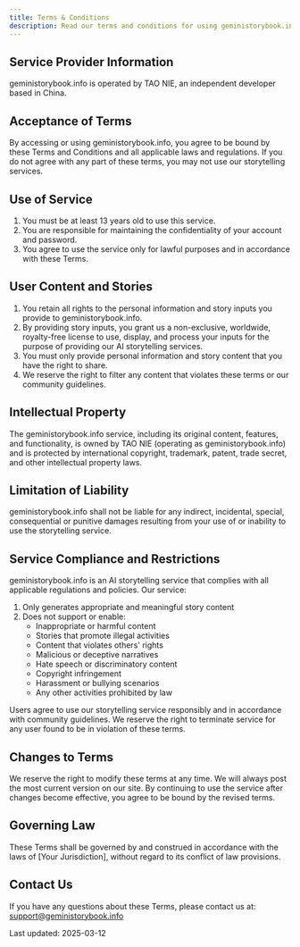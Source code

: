 ```yaml
---
title: Terms & Conditions
description: Read our terms and conditions for using geministorybook.info.
---
```


## Service Provider Information
geministorybook.info is operated by TAO NIE, an independent developer based in China.

## Acceptance of Terms

By accessing or using geministorybook.info, you agree to be bound by these Terms and Conditions and all applicable laws and regulations. If you do not agree with any part of these terms, you may not use our storytelling services.

## Use of Service

1. You must be at least 13 years old to use this service.
2. You are responsible for maintaining the confidentiality of your account and password.
3. You agree to use the service only for lawful purposes and in accordance with these Terms.

## User Content and Stories

1. You retain all rights to the personal information and story inputs you provide to geministorybook.info.
2. By providing story inputs, you grant us a non-exclusive, worldwide, royalty-free license to use, display, and process your inputs for the purpose of providing our AI storytelling services.
3. You must only provide personal information and story content that you have the right to share.
4. We reserve the right to filter any content that violates these terms or our community guidelines.

## Intellectual Property

The geministorybook.info service, including its original content, features, and functionality, is owned by TAO NIE (operating as geministorybook.info) and is protected by international copyright, trademark, patent, trade secret, and other intellectual property laws.

## Limitation of Liability

geministorybook.info shall not be liable for any indirect, incidental, special, consequential or punitive damages resulting from your use of or inability to use the storytelling service.

## Service Compliance and Restrictions

geministorybook.info is an AI storytelling service that complies with all applicable regulations and policies. Our service:

1. Only generates appropriate and meaningful story content
2. Does not support or enable:
   - Inappropriate or harmful content
   - Stories that promote illegal activities
   - Content that violates others' rights
   - Malicious or deceptive narratives
   - Hate speech or discriminatory content
   - Copyright infringement
   - Harassment or bullying scenarios
   - Any other activities prohibited by law

Users agree to use our storytelling service responsibly and in accordance with community guidelines. We reserve the right to terminate service for any user found to be in violation of these terms.

## Changes to Terms

We reserve the right to modify these terms at any time. We will always post the most current version on our site. By continuing to use the service after changes become effective, you agree to be bound by the revised terms.

## Governing Law

These Terms shall be governed by and construed in accordance with the laws of [Your Jurisdiction], without regard to its conflict of law provisions.

## Contact Us

If you have any questions about these Terms, please contact us at: support@geministorybook.info

Last updated: 2025-03-12
